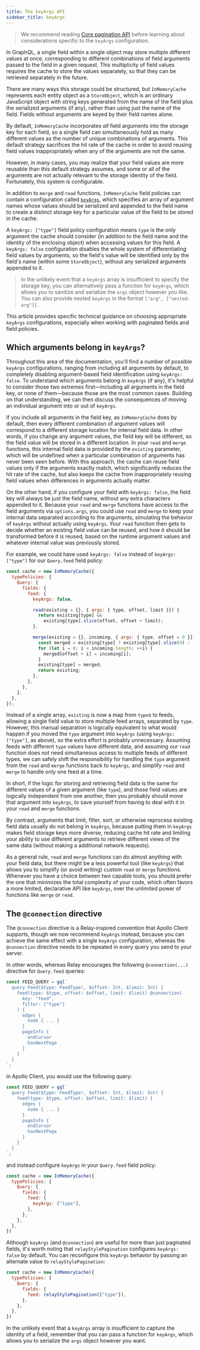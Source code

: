 ```yaml
---
title: The keyArgs API
sidebar_title: keyArgs
---
```


> We recommend reading [Core pagination API](./core-api) before learning about considerations specific to the `keyArgs` configuration.

In GraphQL, a single field within a single object may store multiple different values at once, corresponding to different combinations of field arguments passed to the field in a given request. This multiplicity of field values requires the cache to store the values separately, so that they can be retrieved separately in the future.

There are many ways this storage could be structured, but `InMemoryCache` represents each entity object as a `StoreObject`, which is an ordinary JavaScript object with string keys generated from the name of the field plus the serialized arguments (if any), rather than using just the name of the field. Fields without arguments are keyed by their field names alone.

By default, `InMemoryCache` incorporates _all_ field arguments into the storage key for each field, so a single field can simultaneously hold as many different values as the number of unique combinations of arguments. This default strategy sacrifices the hit rate of the cache in order to avoid reusing field values inappropriately when any of the arguments are not the same.

However, in many cases, you may realize that your field values are more reusable than this default strategy assumes, and some or all of the arguments are not actually relevant to the storage identity of the field. Fortunately, this system is configurable.

In addition to `merge` and `read` functions, `InMemoryCache` field policies can contain a configuration called [`keyArgs`](../caching/cache-field-behavior#specifying-key-arguments), which specifies an array of argument names whose values should be serialized and appended to the field name to create a distinct storage key for a particular value of the field to be stored in the cache.

A `keyArgs: ["type"]` field policy configuration means `type` is the only argument the cache should consider (in addition to the field name and the identity of the enclosing object) when accessing values for this field. A `keyArgs: false` configuration disables the whole system of differentiating field values by arguments, so the field's value will be identified only by the field's name (within some `StoreObject`), without any serialized arguments appended to it.

> In the unlikely event that a `keyArgs` array is insufficient to specify the storage key, you can alternatively pass a function for `keyArgs`, which allows you to sanitize and serialize the `args` object however you like. You can also provide nested `keyArgs` in the format `["arg", ["nested-arg"]]`.

This article provides specific technical guidance on choosing appropriate `keyArgs` configurations, especially when working with paginated fields and field policies.

## Which arguments belong in `keyArgs`?

Throughout this area of the documentation, you'll find a number of possible `keyArgs` configurations, ranging from including all arguments by default, to completely disabling argument-based field identification using `keyArgs: false`. To understand which arguments belong in `keyArgs` (if any), it's helpful to consider those two extremes first&mdash;including all arguments in the field key, or none of them&mdash;because those are the most common cases. Building on that understanding, we can then discuss the consequences of moving an individual argument into or out of `keyArgs`.

If you include all arguments in the field key, as `InMemoryCache` does by default, then every different combination of argument values will correspond to a different storage location for internal field data. In other words, if you change any argument values, the field key will be different, so the field value will be stored in a different location. In your `read` and `merge` functions, this internal field data is provided by the `existing` parameter, which will be undefined when a particular combination of arguments has never been seen before. With this approach, the cache can reuse field values only if the arguments exactly match, which significantly reduces the hit rate of the cache, but also keeps the cache from inappropriately reusing field values when differences in arguments actually matter.

On the other hand, if you configure your field with `keyArgs: false`, the field key will always be just the field name, without any extra characters appended to it. Because your `read` and `merge` functions have access to the field arguments via `options.args`, you could use `read` and `merge` to keep your internal data separated according to the arguments, simulating the behavior of `keyArgs` without actually using `keyArgs`. Your `read` function then gets to decide whether an existing field value can be reused, and how it should be transformed before it is reused, based on the runtime argument values and whatever internal value was previously stored.

For example, we could have used `keyArgs: false` instead of `keyArgs: ["type"]` for our `Query.feed` field policy:

```js
const cache = new InMemoryCache({
  typePolicies: {
    Query: {
      fields: {
        feed: {
          keyArgs: false,

          read(existing = {}, { args: { type, offset, limit }}) {
            return existing[type] &&
              existing[type].slice(offset, offset + limit);
          },

          merge(existing = {}, incoming, { args: { type, offset = 0 }}) {
            const merged = existing[type] ? existing[type].slice(0) : [];
            for (let i = 0; i < incoming.length; ++i) {
              merged[offset + i] = incoming[i];
            }
            existing[type] = merged;
            return existing;
          },
        },
      },
    },
  },
});
```

Instead of a single array, `existing` is now a map from `type`s to feeds, allowing a single field value to store multiple feed arrays, separated by `type`. However, this manual separation is logically equivalent to what would happen if you moved the `type` argument into `keyArgs` (using `keyArgs: ["type"]`, as above), so the extra effort is probably unnecessary. Assuming feeds with different `type` values have different data, and assuming our `read` function does not need simultaneous access to multiple feeds of different types, we can safely shift the responsibility for handling the `type` argument from the `read` and `merge` functions back to `keyArgs`, and simplify `read` and `merge` to handle only one feed at a time.

In short, if the logic for storing and retrieving field data is the same for different values of a given argument (like `type`), and those field values are logically independent from one another, then you probably should move that argument into `keyArgs`, to save yourself from having to deal with it in your `read` and `merge` functions.

By contrast, arguments that limit, filter, sort, or otherwise reprocess existing field data usually do not belong in `keyArgs`, because putting them in `keyArgs` makes field storage keys more diverse, reducing cache hit rate and limiting your ability to use different arguments to retrieve different views of the same data (without making a additional network requests).

As a general rule, `read` and `merge` functions can do almost anything with your field data, but there might be a less powerful tool (like `keyArgs`) that allows you to simplify (or avoid writing) custom `read` or `merge` functions. Whenever you have a choice between two capable tools, you should prefer the one that minimizes the total complexity of your code, which often favors a more limited, declarative API like `keyArgs`, over the unlimited power of functions like `merge` or `read`.

## The `@connection` directive

The `@connection` directive is a Relay-inspired convention that Apollo Client supports, though we now recommend `keyArgs` instead, because you can achieve the same effect with a single `keyArgs` configuration, whereas the `@connection` directive needs to be repeated in every query you send to your server.

In other words, whereas Relay encourages the following `@connection(...)` directive for `Query.feed` queries:
```js
const FEED_QUERY = gql`
  query Feed($type: FeedType!, $offset: Int, $limit: Int) {
    feed(type: $type, offset: $offset, limit: $limit) @connection(
      key: "feed",
      filter: ["type"]
    ) {
      edges {
        node { ... }
      }
      pageInfo {
        endCursor
        hasNextPage
      }
    }
  }
`;
```
in Apollo Client, you would use the following query:
```js
const FEED_QUERY = gql`
  query Feed($type: FeedType!, $offset: Int, $limit: Int) {
    feed(type: $type, offset: $offset, limit: $limit) {
      edges {
        node { ... }
      }
      pageInfo {
        endCursor
        hasNextPage
      }
    }
  }
`;
```
and instead configure `keyArgs` in your `Query.feed` field policy:
```js
const cache = new InMemoryCache({
  typePolicies: {
    Query: {
      fields: {
        feed: {
          keyArgs: ["type"],
        },
      },
    },
  },
})
```
Although `keyArgs` (and `@connection`) are useful for more than just paginated fields, it's worth noting that `relayStylePagination` configures `keyArgs: false` by default. You can reconfigure this `keyArgs` behavior by passing an alternate value to `relayStylePagination`:
```js
const cache = new InMemoryCache({
  typePolicies: {
    Query: {
      fields: {
        feed: relayStylePagination(["type"]),
      },
    },
  },
})
```
In the unlikely event that a `keyArgs` array is insufficient to capture the identity of a field, remember that you can pass a function for `keyArgs`, which allows you to serialize the `args` object however you want.
